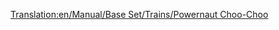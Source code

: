 [[Translation:en/Manual/Base Set/Trains/Powernaut Choo-Choo]]
{{ru/Перевод|en/Manual/Base Set/Trains/Powernaut Choo-Choo|1}}
{{en/Manual/Base Set/Trains/Trains|Image=[[File:en/Manual/Base Set/Trains/Powernautchoochoo.png]]
|Cost=£17,578 ($35,156)
|Speed=96 km/h (60 mph)
|Weight=130 t
|Power=900 hp (671 kW)
|Annual=£2,132 ($4,264)
|Designed=1952
|Lifespan=20 
|Capacity=N/A
|Description=A slightly better train than the Ploddyphut Choo-Choo, but sill nothting special.
|Real-life=Fictional
}}